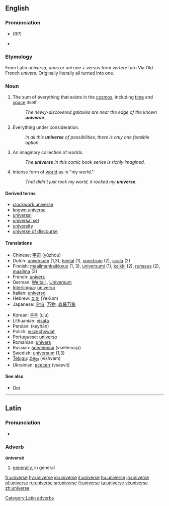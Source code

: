 ==English==
{{wikipedia}}
===Pronunciation===
*{{IPA|/ˈjuːnɪˌvɜːs/}} (RP)
*{{IPA|/ˈjunəˌvɝs/ ([[w:General American|GA]])}}

===Etymology===
From Latin ''universa'', ''unus'' or ''uni'' one + ''versus'' from ''vertere'' turn
Via Old French ''univers''.  Originally literally all turned into one.

===Noun===
{{en-noun}}

# The sum of everything that exists in the [[cosmos]], including [[time]] and [[space]] itself.
#: ''The newly-discovered galaxies are near the edge of the known '''universe'''.''
# Everything under consideration.
#: ''In all this '''universe''' of possibilities, there is only one feasible option.''
# An imaginary collection of worlds.
#: ''The '''universe''' in this comic book series is richly imagined.''
# Intense form of [[world]] as in "my world."
#: ''That didn’t just rock my world, it rocked my '''universe'''.''

====Derived terms====
*[[clockwork universe]]
*[[known universe]]
*[[universal]]
*[[universal set]]
*[[university]]
*[[universe of discourse]]

====Translations====
{{rfc-trans}}
{{top}}
*Chinese: [[宇宙]] (yǔzhòu)
*Dutch: [[universum]] {{n}} (1,3), [[heelal]] {{n}} (1), [[spectrum]] {{n}} (2), [[scala]] {{n}} (2)
*Finnish: [[maailmankaikkeus]] (1, 3), [[universumi]] (1), [[kaikki]] (2), [[runsaus]] (2), [[maailma]] (3)
*French: [[univers]] {{m}}
*German: [[Weltall]] {{n}}, [[Universum]] {{n}}
*[[Interlingua]]: [[universo#Interlingua|universo]]
*Italian: [[universo#Italian|universo]] {{m}}
*Hebrew: [[יקום]] (YeKum)
*Japanese: [[宇宙]], [[万物]], [[森羅万象]]
{{mid}}
*Korean: [[우주]] (uju)
*Lithuanian: [[visata]] {{f}}
*Persian: {{FAchar|[[کیهان]]}} (keyhān)
*Polish: [[wszechświat]] {{m}}
*Portuguese: [[universo#Portuguese|universo]] {{m}}
*Romanian: [[univers]] {{n}}
*Russian: [[вселенная]] (vselénnaja) {{f}}
*Swedish: [[universum]] {{n}} (1,3)
*[[Telugu]]: [[విశ్వం]] (vishvam)
*Ukrainian: [[всесвіт]] (vsesvit) {{m}}
{{bottom}}

====See also====
*[[Om]]

----

==Latin==
[[Category:Latin adverbs]]
===Pronunciation===
*{{IPA|/uː.nɪˈwɛːr.seː/}}

===Adverb===
'''ūniversē'''

# [[generally]], in general


[[fr:universe]]
[[hy:universe]]
[[io:universe]]
[[it:universe]]
[[hu:universe]]
[[ja:universe]]
[[pl:universe]]
[[ru:universe]]
[[sr:universe]]
[[fi:universe]]
[[ta:universe]]
[[vi:universe]]
[[zh:universe]]